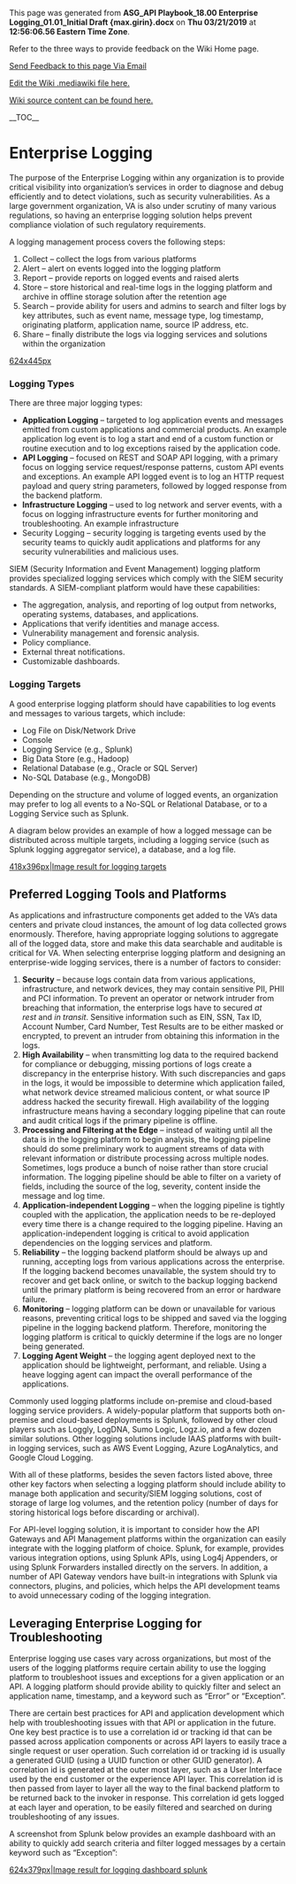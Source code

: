 ﻿<p>This page was generated from <b>ASG_API Playbook_18.00 Enterprise Logging_01.01_Initial Draft {max.girin}.docx</b> on <b>Thu 03/21/2019</b> at <b>12:56:06.56 Eastern Time Zone</b>.</p>
<p>Refer to the three ways to provide feedback on the Wiki Home page.</p>
<p><a href="mailto:ronald.opperman@va.gov;paul.marshall4@va.gov?subject=ASG_API Playbook_18.00 Enterprise Logging_01.01_Initial Draft {max.girin}">Send Feedback to this page Via Email</a></p>
<p><a href="https://github.com/department-of-veterans-affairs/ES-ASG/tree/master/Projects/ES%20ASG/ES%20ASG%20API%20Playbook%20Project/Content/18.00%20ASG_API%20Playbook_Enterprise%20Logging_Section/18.00 ASG_API Playbook_Enterprise Logging_Section.mediawiki">Edit the Wiki .mediawiki file here.</a></p>
<p><a href=https://github.com/department-of-veterans-affairs/ES-ASG/tree/master/Projects/ES%20ASG/ES%20ASG%20API%20Playbook%20Project/Content/18.00%20ASG_API%20Playbook_Enterprise%20Logging_Section>Wiki source content can be found here.</a></p>
<p>__TOC__</p>
= Enterprise Logging =

The purpose of the Enterprise Logging within any organization is to provide critical visibility into organization’s services in order to diagnose and debug efficiently and to detect violations, such as security vulnerabilities. As a large government organization, VA is also under scrutiny of many various regulations, so having an enterprise logging solution helps prevent compliance violation of such regulatory requirements.

A logging management process covers the following steps:

# Collect – collect the logs from various platforms
# Alert – alert on events logged into the logging platform
# Report – provide reports on logged events and raised alerts
# Store – store historical and real-time logs in the logging platform and archive in offline storage solution after the retention age
# Search – provide ability for users and admins to search and filter logs by key attributes, such as event name, message type, log timestamp, originating platform, application name, source IP address, etc.
# Share – finally distribute the logs via logging services and solutions within the organization

[[https://github.com/department-of-veterans-affairs/ES-ASG/raw/master/Projects/ES%20ASG/ES%20ASG%20API%20Playbook%20Project/Content/18.00%20ASG_API%20Playbook_Enterprise%20Logging_Section/media/image1.png|624x445px]]

===  ===

===  ===

===  ===

=== Logging Types ===

There are three major logging types:

* '''Application Logging''' – targeted to log application events and messages emitted from custom applications and commercial products. An example application log event is to log a start and end of a custom function or routine execution and to log exceptions raised by the application code.
* '''API Logging''' – focused on REST and SOAP API logging, with a primary focus on logging service request/response patterns, custom API events and exceptions. An example API logged event is to log an HTTP request payload and query string parameters, followed by logged response from the backend platform.
* '''Infrastructure Logging''' – used to log network and server events, with a focus on logging infrastructure events for further monitoring and troubleshooting. An example infrastructure
* Security Logging – security logging is targeting events used by the security teams to quickly audit applications and platforms for any security vulnerabilities and malicious uses.

SIEM (Security Information and Event Management) logging platform provides specialized logging services which comply with the SIEM security standards. A SIEM-compliant platform would have these capabilities:

* The aggregation, analysis, and reporting of log output from networks, operating systems, databases, and applications.
* Applications that verify identities and manage access.
* Vulnerability management and forensic analysis.
* Policy compliance.
* External threat notifications.
* Customizable dashboards.

=== Logging Targets ===

A good enterprise logging platform should have capabilities to log events and messages to various targets, which include:

* Log File on Disk/Network Drive
* Console
* Logging Service (e.g., Splunk)
* Big Data Store (e.g., Hadoop)
* Relational Database (e.g., Oracle or SQL Server)
* No-SQL Database (e.g., MongoDB)

Depending on the structure and volume of logged events, an organization may prefer to log all events to a No-SQL or Relational Database, or to a Logging Service such as Splunk.

A diagram below provides an example of how a logged message can be distributed across multiple targets, including a logging service (such as Splunk logging aggregator service), a database, and a log file.

[[https://github.com/department-of-veterans-affairs/ES-ASG/raw/master/Projects/ES%20ASG/ES%20ASG%20API%20Playbook%20Project/Content/18.00%20ASG_API%20Playbook_Enterprise%20Logging_Section/media/image2.png|418x396px|Image result for logging targets]]

== Preferred Logging Tools and Platforms ==

As applications and infrastructure components get added to the VA’s data centers and private cloud instances, the amount of log data collected grows enormously. Therefore, having appropriate logging solutions to aggregate all of the logged data, store and make this data searchable and auditable is critical for VA. When selecting enterprise logging platform and designing an enterprise-wide logging services, there is a number of factors to consider:

# '''Security''' – because logs contain data from various applications, infrastructure, and network devices, they may contain sensitive PII, PHII and PCI information. To prevent an operator or network intruder from breaching that information, the enterprise logs have to secured ''<span class="underline">at rest</span>'' and ''<span class="underline">in transit</span>''. Sensitive information such as EIN, SSN, Tax ID, Account Number, Card Number, Test Results are to be either masked or encrypted, to prevent an intruder from obtaining this information in the logs.
# '''High Availability''' – when transmitting log data to the required backend for compliance or debugging, missing portions of logs create a discrepancy in the enterprise history. With such discrepancies and gaps in the logs, it would be impossible to determine which application failed, what network device streamed malicious content, or what source IP address hacked the security firewall. High availability of the logging infrastructure means having a secondary logging pipeline that can route and audit critical logs if the primary pipeline is offline.
# '''Processing and Filtering at the Edge''' – instead of waiting until all the data is in the logging platform to begin analysis, the logging pipeline should do some preliminary work to augment streams of data with relevant information or distribute processing across multiple nodes. Sometimes, logs produce a bunch of noise rather than store crucial information. The logging pipeline should be able to filter on a variety of fields, including the source of the log, severity, content inside the message and log time.
# '''Application-independent Logging''' – when the logging pipeline is tightly coupled with the application, the application needs to be re-deployed every time there is a change required to the logging pipeline. Having an application-independent logging is critical to avoid application dependencies on the logging services and platform.
# '''Reliability''' – the logging backend platform should be always up and running, accepting logs from various applications across the enterprise. If the logging backend becomes unavailable, the system should try to recover and get back online, or switch to the backup logging backend until the primary platform is being recovered from an error or hardware failure.
# '''Monitoring''' – logging platform can be down or unavailable for various reasons, preventing critical logs to be shipped and saved via the logging pipeline in the logging backend platform. Therefore, monitoring the logging platform is critical to quickly determine if the logs are no longer being generated.
# '''Logging Agent Weight''' – the logging agent deployed next to the application should be lightweight, performant, and reliable. Using a heave logging agent can impact the overall performance of the applications.

Commonly used logging platforms include on-premise and cloud-based logging service providers. A widely-popular platform that supports both on-premise and cloud-based deployments is Splunk, followed by other cloud players such as Loggly, LogDNA, Sumo Logic, Logz.io, and a few dozen similar solutions. Other logging solutions include IAAS platforms with built-in logging services, such as AWS Event Logging, Azure LogAnalytics, and Google Cloud Logging.

With all of these platforms, besides the seven factors listed above, three other key factors when selecting a logging platform should include ability to manage both application and security/SIEM logging solutions, cost of storage of large log volumes, and the retention policy (number of days for storing historical logs before discarding or archival).

For API-level logging solution, it is important to consider how the API Gateways and API Management platforms within the organization can easily integrate with the logging platform of choice. Splunk, for example, provides various integration options, using Splunk APIs, using Log4j Appenders, or using Splunk Forwarders installed directly on the servers. In addition, a number of API Gateway vendors have built-in integrations with Splunk via connectors, plugins, and policies, which helps the API development teams to avoid unnecessary coding of the logging integration.

== Leveraging Enterprise Logging for Troubleshooting ==

Enterprise logging use cases vary across organizations, but most of the users of the logging platforms require certain ability to use the logging platform to troubleshoot issues and exceptions for a given application or an API. A logging platform should provide ability to quickly filter and select an application name, timestamp, and a keyword such as “Error” or “Exception”.

There are certain best practices for API and application development which help with troubleshooting issues with that API or application in the future. One key best practice is to use a correlation id or tracking id that can be passed across application components or across API layers to easily trace a single request or user operation. Such correlation id or tracking id is usually a generated GUID (using a UUID function or other GUID generator). A correlation id is generated at the outer most layer, such as a User Interface used by the end customer or the experience API layer. This correlation id is then passed from layer to layer all the way to the final backend platform to be returned back to the invoker in response. This correlation id gets logged at each layer and operation, to be easily filtered and searched on during troubleshooting of any issues.

A screenshot from Splunk below provides an example dashboard with an ability to quickly add search criteria and filter logged messages by a certain keyword such as “Exception”:

[[https://github.com/department-of-veterans-affairs/ES-ASG/raw/master/Projects/ES%20ASG/ES%20ASG%20API%20Playbook%20Project/Content/18.00%20ASG_API%20Playbook_Enterprise%20Logging_Section/media/image3.png|624x379px|Image result for logging dashboard splunk]]







